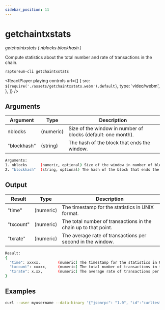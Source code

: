 ```yaml
---
sidebar_position: 11
---
```



# getchaintxstats

_getchaintxstats ( nblocks blockhash )_

Compute statistics about the total number and rate of transactions in the chain.

`raptoreum-cli getchaintxstats `

<ReactPlayer
  playing
  controls
  url={[
    {
      src: `${require('./assets/getchaintxstats.webm').default}`,
      type: 'video/webm',
    },
  ]}
/>

## Arguments

| Argument    | Type      | Description                                                  |
| ----------- | --------- | ------------------------------------------------------------ |
| nblocks     | (numeric) | Size of the window in number of blocks (default: one month). |
| "blockhash" | (string)  | The hash of the block that ends the window.                  |

```bash
Arguments:
1. nblocks      (numeric, optional) Size of the window in number of blocks (default: one month).
2. "blockhash"  (string, optional) The hash of the block that ends the window.
```

## Output

| Result    | Type      | Description                                                     |
| --------- | --------- | --------------------------------------------------------------- |
| "time"    | (numeric) | The timestamp for the statistics in UNIX format.                |
| "txcount" | (numeric) | The total number of transactions in the chain up to that point. |
| "txrate"  | (numeric) | The average rate of transactions per second in the window.      |

```bash
Result:
{
  "time": xxxxx,        (numeric) The timestamp for the statistics in UNIX format.
  "txcount": xxxxx,     (numeric) The total number of transactions in the chain up to that point.
  "txrate": x.xx,       (numeric) The average rate of transactions per second in the window.
}
```

## Examples

```bash
curl --user myusername --data-binary '{"jsonrpc": "1.0", "id":"curltest", "method": "getchaintxstats", "params": [2016] }' -H 'content-type: text/plain;' http://127.0.0.1:9998/
```
